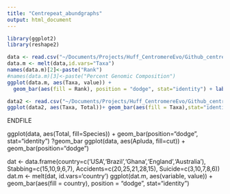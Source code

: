 ```yaml
---
title: "Centrepeat_abundgraphs"
output: html_document
---
```


```r
library(ggplot2)
library(reshape2)

data <- read.csv("~/Documents/Projects/Huff_CentromereEvo/Github_centrepeat/abundance/Master_clean.csv")
data.m <- melt(data,id.vars="Taxa")
names(data.m)[2]<-paste("Rank")
#names(data.m)[3]<-paste("Percent Genomic Composition")
ggplot(data.m, aes(Taxa, value)) + 
  geom_bar(aes(fill = Rank), position = "dodge", stat="identity") + labs(y="Percent Genomic Composition")

data2 <- read.csv("~/Documents/Projects/Huff_CentromereEvo/Github_centrepeat/abundance/Master_totals.csv")
ggplot(data2, aes(Taxa, Total))+ geom_bar(aes(fill = Taxa),stat="identity") +labs(x="",y="Tandem Repeat Content")+theme(axis.ticks = element_blank(), axis.text.x = element_blank())
```


ENDFILE

ggplot(data, aes(Total, fill=Species)) + geom_bar(position="dodge", stat="identity")
?geom_bar
ggplot(data, aes(Apluda, fill=cut)) + geom_bar(position="dodge")


dat <- data.frame(country=c('USA','Brazil','Ghana','England','Australia'), Stabbing=c(15,10,9,6,7), Accidents=c(20,25,21,28,15), Suicide=c(3,10,7,8,6))
dat.m <- melt(dat, id.vars='country')
ggplot(dat.m, aes(variable, value)) + 
  geom_bar(aes(fill = country), position = "dodge", stat="identity")